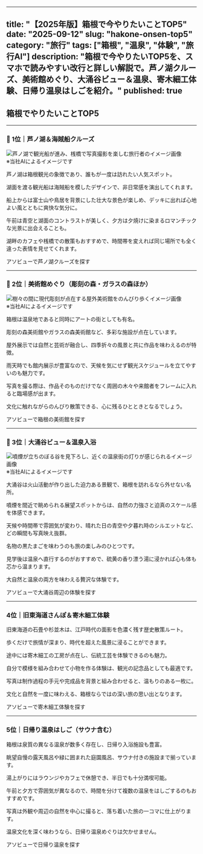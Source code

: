 ----
title: "【2025年版】箱根で今やりたいことTOP5"
date: "2025-09-12"
slug: "hakone-onsen-top5"
category: "旅行"
tags: ["箱根", "温泉", "体験", "旅行AI"]
description: "箱根で今やりたいTOP5を、スマホで読みやすい改行と詳しい解説で。芦ノ湖クルーズ、美術館めぐり、大涌谷ビュー＆温泉、寄木細工体験、日帰り温泉はしごを紹介。"
published: true
---


## 箱根でやりたいことTOP5

---

### 🥇 1位｜芦ノ湖＆海賊船クルーズ

<img src="/images/hakone-onsen-top5/hakone-top5-1.jpg" alt="芦ノ湖で観光船が進み、桟橋で写真撮影を楽しむ旅行者のイメージ画像" />
<figcaption>※当社AIによるイメージです</figcaption>


芦ノ湖は箱根観光の象徴であり、誰もが一度は訪れたい人気スポット。  

湖面を渡る観光船は海賊船を模したデザインで、非日常感を演出してくれます。  

船上からは富士山や鳥居を背景にした壮大な景色が楽しめ、デッキに出れば心地よい風とともに爽快な気分に。  

午前は青空と湖面のコントラストが美しく、夕方は夕焼けに染まるロマンチックな光景に出会えることも。  

湖畔のカフェや桟橋での散策もおすすめで、時間帯を変えれば同じ場所でも全く違った表情を見せてくれます。  


<AffButton rawUrl="https://www.asoview.com/search/?q=%E7%AE%AB%E3%83%8E%E6%B9%96+%E6%B5%B7%E8%B3%8A%E8%88%B9+%E3%82%AF%E3%83%AB%E3%83%BC%E3%82%BA">
  アソビューで芦ノ湖クルーズを探す
</AffButton>

---

### 🥈 2位｜美術館めぐり（彫刻の森・ガラスの森ほか）

<img src="/images/hakone-onsen-top5/hakone-top5-2.jpg" alt="樹々の間に現代彫刻が点在する屋外美術館をのんびり歩くイメージ画像" />
<figcaption>※当社AIによるイメージです</figcaption>


箱根は温泉地であると同時にアートの街としても有名。  

彫刻の森美術館やガラスの森美術館など、多彩な施設が点在しています。  

屋外展示では自然と芸術が融合し、四季折々の風景と共に作品を味わえるのが特徴。  

雨天時でも館内展示が豊富なので、天候を気にせず観光スケジュールを立てやすいのも魅力です。  

写真を撮る際は、作品そのものだけでなく周囲の木々や来館者をフレームに入れると臨場感が出ます。  

文化に触れながらのんびり散策できる、心に残るひとときとなるでしょう。  


<AffButton rawUrl="https://www.asoview.com/search/?q=%E7%AE%B1%E6%A0%B9+%E7%BE%8E%E8%A1%93%E9%A4%A8">
  アソビューで箱根の美術館を探す
</AffButton>

---

### 🥉 3位｜大涌谷ビュー＆温泉入浴

<img src="/images/hakone-onsen-top5/hakone-top5-3.jpg" alt="噴煙が立ちのぼる谷を見下ろし、近くの温泉街の灯りが感じられるイメージ画像" />
<figcaption>※当社AIによるイメージです</figcaption>


大涌谷は火山活動が作り出した迫力ある景観で、箱根を訪れるなら外せない名所。  

噴煙を間近で眺められる展望スポットからは、自然の力強さと迫真のスケール感を体感できます。  

天候や時間帯で雰囲気が変わり、晴れた日の青空や夕暮れ時のシルエットなど、どの瞬間も写真映え抜群。  

名物の黒たまごを味わうのも旅の楽しみのひとつです。  

見学後は温泉へ直行するのがおすすめで、硫黄の香り漂う湯に浸かれば心も体も芯から温まります。  

大自然と温泉の両方を味わえる贅沢な体験です。  


<AffButton rawUrl="https://www.asoview.com/search/?q=%E7%AE%B1%E6%A0%B9+%E5%A4%A7%E6%B6%8C%E8%B0%B7+%E4%BD%93%E9%A8%93">
  アソビューで大涌谷周辺の体験を探す
</AffButton>

---

### 4位｜旧東海道さんぽ＆寄木細工体験

旧東海道の石畳や杉並木は、江戸時代の面影を色濃く残す歴史散策ルート。  

歩くだけで旅情が深まり、時代を超えた風景に浸ることができます。  

途中には寄木細工の工房が点在し、伝統工芸を体験できるのも魅力。  

自分で模様を組み合わせて小物を作る体験は、観光の記念品としても最適です。  

写真は制作過程の手元や完成品を背景と組み合わせると、温もりのある一枚に。  

文化と自然を一度に味わえる、箱根ならではの深い旅の思い出となります。  


<AffButton rawUrl="https://www.asoview.com/search/?q=%E7%AE%B1%E6%A0%B9+%E5%AF%84%E6%9C%A8%E7%B4%B0%E5%B7%A5+%E4%BD%93%E9%A8%93">
  アソビューで寄木細工体験を探す
</AffButton>

---

### 5位｜日帰り温泉はしご（サウナ含む）

箱根は泉質の異なる温泉が数多く存在し、日帰り入浴施設も豊富。  

眺望自慢の露天風呂や緑に囲まれた庭園風呂、サウナ付きの施設まで揃っています。  

湯上がりにはラウンジやカフェで休憩でき、半日でも十分満喫可能。  

午前と夕方で雰囲気が異なるので、時間を分けて複数の温泉をはしごするのもおすすめです。  

写真は外観や周辺の自然を中心に撮ると、落ち着いた旅の一コマに仕上がります。  

温泉文化を深く味わうなら、日帰り温泉めぐりは欠かせません。  


<AffButton rawUrl="https://www.asoview.com/search/?q=%E7%AE%B1%E6%A0%B9+%E6%97%A5%E5%B8%B0%E3%82%8A%E6%B8%A9%E6%B3%89">
  アソビューで日帰り温泉を探す
</AffButton>
